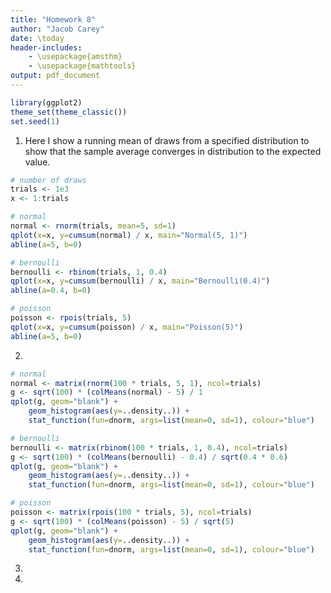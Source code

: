```yaml
---
title: "Homework 8"
author: "Jacob Carey"
date: \today
header-includes:
    - \usepackage{amsthm}
    - \usepackage{mathtools}
output: pdf_document
---
```


```r
library(ggplot2)
theme_set(theme_classic())
set.seed(1)
```

1. Here I show a running mean of draws from a specified distribution to show that the sample average converges in distribution to the expected value.
```r
# number of draws
trials <- 1e3
x <- 1:trials

# normal
normal <- rnorm(trials, mean=5, sd=1)
qplot(x=x, y=cumsum(normal) / x, main="Normal(5, 1)")
abline(a=5, b=0)

# bernoulli
bernoulli <- rbinom(trials, 1, 0.4)
qplot(x=x, y=cumsum(bernoulli) / x, main="Bernoulli(0.4)")
abline(a=0.4, b=0)

# poisson
poisson <- rpois(trials, 5)
qplot(x=x, y=cumsum(poisson) / x, main="Poisson(5)")
abline(a=5, b=0)
```

2.
```r
# normal
normal <- matrix(rnorm(100 * trials, 5, 1), ncol=trials)
g <- sqrt(100) * (colMeans(normal) - 5) / 1
qplot(g, geom="blank") + 
    geom_histogram(aes(y=..density..)) +
    stat_function(fun=dnorm, args=list(mean=0, sd=1), colour="blue")

# bernoulli
bernoulli <- matrix(rbinom(100 * trials, 1, 0.4), ncol=trials)
g <- sqrt(100) * (colMeans(bernoulli) - 0.4) / sqrt(0.4 * 0.6)
qplot(g, geom="blank") + 
    geom_histogram(aes(y=..density..)) +
    stat_function(fun=dnorm, args=list(mean=0, sd=1), colour="blue")

# poisson
poisson <- matrix(rpois(100 * trials, 5), ncol=trials)
g <- sqrt(100) * (colMeans(poisson) - 5) / sqrt(5)
qplot(g, geom="blank") + 
    geom_histogram(aes(y=..density..)) +
    stat_function(fun=dnorm, args=list(mean=0, sd=1), colour="blue")
```

3.

4.
